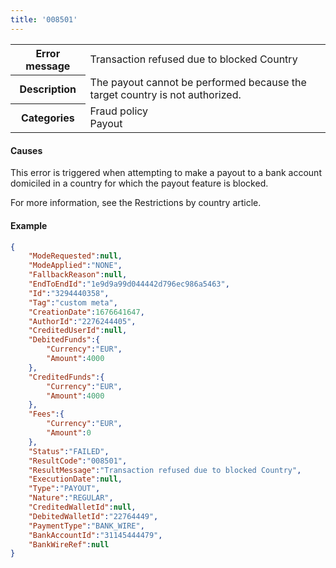 ---
title: '008501'  
---
  
<table>
    <tbody>
        <tr>
            <th class="header"><strong>Error message</strong></th>
            <td class="table-content">Transaction refused due to blocked Country</td>
        </tr>
        <tr>
            <th class="header"><strong>Description</strong></th>
            <td class="table-content">The payout cannot be performed because the target country is not authorized.</td>
        </tr>
        <tr>
            <th class="header"><strong>Categories</strong></th>
            <td class="table-content">  
<div class="label">Fraud policy</div>  
<div class="label">Payout</div>
</td>
        </tr>
    </tbody>
</table>  

#### Causes  

This error is triggered when attempting to make a payout to a bank account domiciled in a country for which the payout feature is blocked.   

For more information, see the Restrictions by country article.  

#### Example  
```json API Response
{
    "ModeRequested":null,
    "ModeApplied":"NONE",
    "FallbackReason":null,
    "EndToEndId":"1e9d9a99d044442d796ec986a5463",
    "Id":"3294440358",
    "Tag":"custom meta",
    "CreationDate":1676641647,
    "AuthorId":"2276244405",
    "CreditedUserId":null,
    "DebitedFunds":{
        "Currency":"EUR",
        "Amount":4000
    },
    "CreditedFunds":{
        "Currency":"EUR",
        "Amount":4000
    },
    "Fees":{
        "Currency":"EUR",
        "Amount":0
    },
    "Status":"FAILED",
    "ResultCode":"008501",
    "ResultMessage":"Transaction refused due to blocked Country",
    "ExecutionDate":null,
    "Type":"PAYOUT",
    "Nature":"REGULAR",
    "CreditedWalletId":null,
    "DebitedWalletId":"22764449",
    "PaymentType":"BANK_WIRE",
    "BankAccountId":"31145444479",
    "BankWireRef":null
}
```